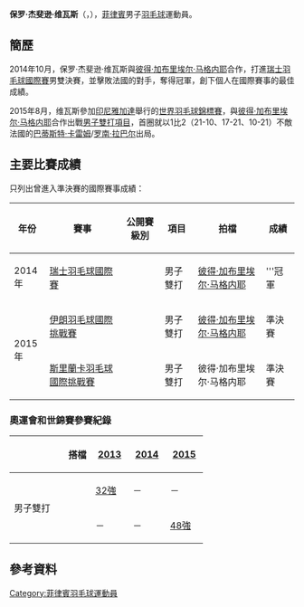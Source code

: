 {{noteTA|G1=Badminton}}
{{Infobox 羽球選手
| playername              = 保罗·杰斐逊·维瓦斯<br/>{{lang|en|Paul Jefferson Vivas}}
| image                   = 
| size                    = 
| caption                 = 
| birth_name              = 
| date_of_birth           = {{birth_date_and_age|1991|5|26}}
| place_of_birth          = 
| residence               =
| height                  = {{height|m=1.53}}<ref name="15SEA">{{cite web|title=Biography Overview - VIVAS Paul Jefferson|url=http://results.seagames2015.com/eng/zb/engzb_badminton_biography_overview_n1005146_vivas_paul_jefferson.htm|publisher=2015 SEA Games Singapore}}{{Dead link|date=2019年3月 |bot=InternetArchiveBot |fix-attempted=yes }}{{dead link|date=2017年11月 |bot=InternetArchiveBot |fix-attempted=yes }}{{en}}</ref>
| weight                  = {{weight|kg=65}}<ref name="15SEA"/>
| handedness              = 
| country                 = {{PHI}}
| years_intldebut         =
| years_started           = 
| coach                   = 
| event                   = 男子雙打、混合雙打
| highest_ranking         = 第80位（男雙-[[罗内尔·埃斯塔尼斯劳|埃斯塔尼斯劳]]）
| date_of_highest_ranking = 2013年8月22日<ref name="highest-ranking">[http://bwfcontent.tournamentsoftware.com/ranking/player.aspx?id=7748&player=116992 BWF World Ranking - Ranking of Paul Jefferson VIVAS (33660)]{{en}}</ref>
| current_ranking         = 第85位（男雙-[[彼得·加布里埃尔·马格内耶|马格内耶]]）<br/>第625位（混雙-[[Jessie_Francisco|Francisco]]）
| date_of_current_ranking = 2014年10月23日<ref>[http://bwfcontent.tournamentsoftware.com/ranking/category.aspx?id=7748&category=474 BWF World Ranking - BWF世界排名榜 (10/23/2014) - Men's doubles] {{Wayback|url=http://bwfcontent.tournamentsoftware.com/ranking/category.aspx?id=7748&category=474 |date=20200227034900 }}{{en}}</ref><ref>[http://bwfcontent.tournamentsoftware.com/ranking/category.aspx?id=7748&category=476 BWF World Ranking - BWF世界排名榜 (10/23/2014) - Mixed doubles]{{en}}</ref>
| played                  = 0勝–6負（男單）<br/>24勝–27負（男雙）<br/>1勝–3負（混雙）
| titles                  = 
| bwf_profile             = 94D35D05-3139-42A2-BD84-B4852EF9E3D5
| bwf_id                  = 33660
| updated                 = 2014年10月28日
}}
{{MedalTableTop}}
{{MedalSport | 男子[[羽毛球|羽毛球]]}}
{{MedalCountry | {{PHI}}}}
{{MedalBottom}}
'''保罗·杰斐逊·维瓦斯'''（{{lang|en|'''Paul Jefferson Vivas'''}}，{{bd|1991年|5月26日|}}），[[菲律賓|菲律賓]]男子[[羽毛球|羽毛球]]運動員。

==簡歷==
2014年10月，保罗·杰斐逊·维瓦斯與[[彼得·加布里埃尔·马格内耶|彼得·加布里埃尔·马格内耶]]合作，打進[[2014年瑞士羽毛球國際賽|瑞士羽毛球國際賽]]男雙決賽，並擊敗法國的對手，奪得冠軍，創下個人在國際賽事的最佳成績。

2015年8月，维瓦斯參加[[印尼|印尼]][[雅加達|雅加達]]舉行的[[2015年世界羽毛球錦標賽|世界羽毛球錦標賽]]，與[[彼得·加布里埃尔·马格内耶|彼得·加布里埃尔·马格内耶]]合作出戰[[2015年世界羽毛球錦標賽男子雙打項目|男子雙打項目]]，首圈就以1比2（21-10、17-21、10-21）不敵法國的[[巴蒂斯特·卡雷姆|巴蒂斯特·卡雷姆]]/[[罗南·拉巴尔|罗南·拉巴尔]]出局。

==主要比賽成績==
只列出曾進入準決賽的國際賽事成績：
{| class=wikitable style="text-align:center; font-size:small;" 
!width="50"|年份
!width="180"|賽事
!width="80"|公開賽級別
!width="60"|項目
!width="160"|拍檔
!width="50"|成績
|-
!rowspan="1"|2014年
|[[2014年瑞士羽毛球國際賽|瑞士羽毛球國際賽]]
|{{BWFIC}}
|男子雙打
|[[彼得·加布里埃尔·马格内耶|彼得·加布里埃尔·马格内耶]]
|bgcolor="gold"|'''冠軍
|-
!rowspan="2"|2015年
|[[2015年伊朗羽毛球國際挑戰賽|伊朗羽毛球國際挑戰賽]]
|{{BWFIC}}
|男子雙打
|[[彼得·加布里埃尔·马格内耶|彼得·加布里埃尔·马格内耶]]
|bgcolor="#b8860b"|準決賽
|-
|[[2015年斯里蘭卡羽毛球國際挑戰賽|斯里蘭卡羽毛球國際挑戰賽]]
|{{BWFIC}}
|男子雙打
|彼得·加布里埃尔·马格内耶
|bgcolor="#b8860b"|準決賽
|}
{{BWF賽事級別索引}}

===奧運會和世錦賽參賽紀錄===
{| class=wikitable style="text-align:center; font-size:small;" 
!
!搭檔
!width="50"|[[2013年世界羽毛球錦標賽|2013]]
!width="50"|[[2014年世界羽毛球錦標賽|2014]]
!width="50"|[[2015年世界羽毛球錦標賽|2015]]
|-
!rowspan="2" width="80"|男子雙打
|align="left"|{{nowrap|[[罗内尔·埃斯塔尼斯劳|罗内尔·埃斯塔尼斯劳]]}}
|[[2013年世界羽毛球錦標賽男子雙打項目|32強]]
|－
|－
|-
|align="left"|{{nowrap|[[彼得·加布里埃尔·马格内耶|彼得·加布里埃尔·马格内耶]]}}
|－
|－
|[[2015年世界羽毛球錦標賽男子雙打項目|48強]]
|}

==參考資料==
{{Reflist}}

{{DEFAULTSORT:Vivas, Paul Jefferson}}
[[Category:菲律賓羽毛球運動員|Category:菲律賓羽毛球運動員]]